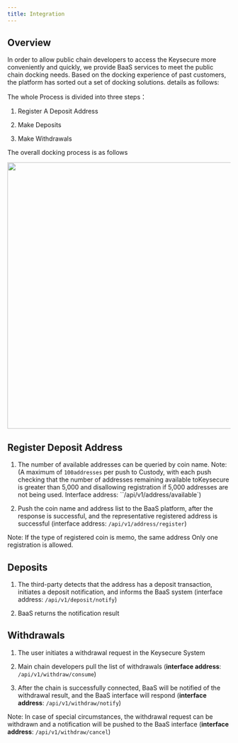 ---
title: Integration
---

## Overview

In order to allow public chain developers to access the Keysecure more conveniently and quickly, we provide BaaS services to meet the public chain docking needs. Based on the docking experience of past customers, the platform has sorted out a set of docking solutions. details as follows:

The whole Process is divided into three steps：

1. Register A Deposit Address

2. Make Deposits

3. Make Withdrawals

The overall docking process is as follows

<div className="w-full flex items-center justify-center">
    <img src="/images/apis/bass-flow_en.png" width="600"/>
</div>

## Register Deposit Address

1. The number of available addresses can be queried by coin name. Note: (A maximum of `100addresses` per push to Custody, with each push checking that the number of addresses remaining available toKeysecure is greater than 5,000 and disallowing registration if 5,000 addresses are not being used. Interface address: ``/api/v1/address/available`)

2. Push the coin name and address list to the BaaS platform, after the response is successful, and the representative registered address is successful (interface address: `/api/v1/address/register`)

Note: If the type of registered coin is memo, the same address Only one registration is allowed.

## Deposits

1. The third-party detects that the address has a deposit transaction, initiates a deposit notification, and informs the BaaS system (interface address: `/api/v1/deposit/notify`)

2. BaaS returns the notification result

## Withdrawals

1. The user initiates a withdrawal request in the Keysecure System

2. Main chain developers pull the list of withdrawals (**interface address**: `/api/v1/withdraw/consume`)

3. After the chain is successfully connected, BaaS will be notified of the withdrawal result, and the BaaS interface will respond (**interface address**: `/api/v1/withdraw/notify`)

Note: In case of special circumstances, the withdrawal request can be withdrawn and a notification will be pushed to the BaaS interface (**interface address**: `/api/v1/withdraw/cancel`)